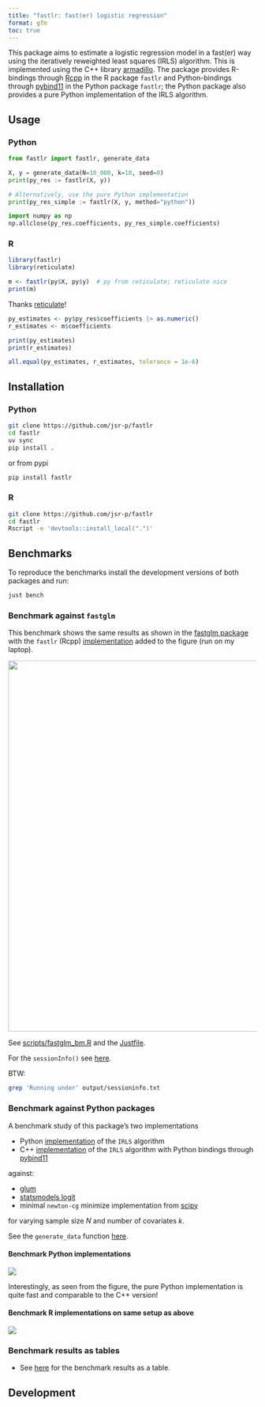```yaml
---
title: "fastlr: fast(er) logistic regression"
format: gfm
toc: true
---
```


This package aims to estimate a logistic regression model in a fast(er) way using
the iteratively reweighted least squares (IRLS) algorithm.
This is implemented using the C++ library
[armadillo](https://arma.sourceforge.net/faq.html).
The package provides R-bindings through
[Rcpp](https://cran.r-Aproject.org/web/packages/Rcpp/index.html) in the
R package `fastlr` and Python-bindings through
[pybind11](https://pybind11.readthedocs.io/en/stable/index.html) in the Python
package `fastlr`; the Python package also provides a pure Python
implementation of the IRLS algorithm.


## Usage

### Python

```python
from fastlr import fastlr, generate_data

X, y = generate_data(N=10_000, k=10, seed=0)
print(py_res := fastlr(X, y))
```

```python
# Alternatively, use the pure Python implementation
print(py_res_simple := fastlr(X, y, method="python"))
```

```python
import numpy as np
np.allclose(py_res.coefficients, py_res_simple.coefficients)
```



### R

```r
library(fastlr)
library(reticulate)

m <- fastlr(py$X, py$y)  # py from reticulate; reticulate nice
print(m)
```

Thanks [reticulate](https://rstudio.github.io/reticulate/)!

```r
py_estimates <- py$py_res$coefficients |> as.numeric() 
r_estimates <- m$coefficients

print(py_estimates)
print(r_estimates)

all.equal(py_estimates, r_estimates, tolerance = 1e-6)
```

## Installation

### Python

```bash
git clone https://github.com/jsr-p/fastlr
cd fastlr
uv sync
pip install .
```

or from pypi

```bash
pip install fastlr
```

### R

```bash
git clone https://github.com/jsr-p/fastlr
cd fastlr
Rscript -e 'devtools::install_local(".")'
```

## Benchmarks

To reproduce the benchmarks install the development versions of both packages
and run:

```bash
just bench
```

### Benchmark against `fastglm`

This benchmark shows the same results as shown in the [fastglm
package](https://github.com/jaredhuling/fastglm?tab=readme-ov-file#quick-usage-overview)
with the `fastlr` (Rcpp) [implementation](src/fastlr_rcpp.cpp) added to the
figure (run on my laptop).


![](output/fastglm_bm.png){width=750px}

See [scripts/fastglm_bm.R](scripts/fastglm_bm.R) and the [Justfile](/blob/main/Justfile#L19).

For the `sessionInfo()` see [here](output/sessioninfo.txt).

BTW:

```bash
grep 'Running under' output/sessioninfo.txt
```


### Benchmark against Python packages

A benchmark study of this package's two implementations

- Python [implementation](/blob/main/src/fastlr/logreg.py#L86) of the `IRLS` algorithm
- C++ [implementation](src/core/irls.cpp) of the `IRLS` algorithm with Python
  bindings through [pybind11](https://pybind11.readthedocs.io/en/stable/index.html)

against:

- [glum](https://github.com/Quantco/glum)
- [statsmodels logit](https://www.statsmodels.org/stable/generated/statsmodels.discrete.discrete_model.Logit.html)
- minimal `newton-cg` minimize implementation from [scipy](https://docs.scipy.org/doc/scipy/reference/generated/scipy.optimize.minimize.html)

for varying sample size $N$ and number of covariates $k$.

See the `generate_data` function [here](/blob/main/src/fastlr/logreg.py#L57).

#### Benchmark Python implementations

![](output/bench_res.png)

Interestingly, as seen from the figure, the pure Python implementation is
quite fast and comparable to the C++ version!

#### Benchmark R implementations on same setup as above

![](output/bench_res_R.png)

### Benchmark results as tables

- See [here](output/tables.md) for the benchmark results as a table.

## Development
